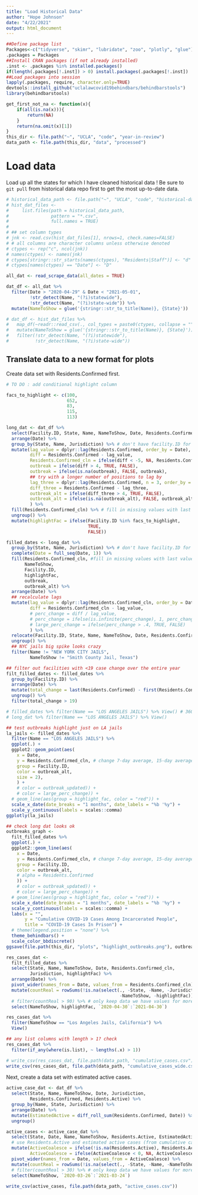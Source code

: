 ```yaml
---
title: "Load Historical Data"
author: "Hope Johnson"
date: "4/22/2021"
output: html_document
---
```


```r
##Define package list
Packages<-c("tidyverse", "skimr", "lubridate", "zoo", "plotly", "glue")
.packages = Packages
##Install CRAN packages (if not already installed)
.inst <- .packages %in% installed.packages()
if(length(.packages[!.inst]) > 0) install.packages(.packages[!.inst])
##Load packages into session 
lapply(.packages, require, character.only=TRUE)
devtools::install_github("uclalawcovid19behindbars/behindbarstools")
library(behindbarstools)

get_first_not_na <- function(x){
    if(all(is.na(x))){
        return(NA)
    }
    return(na.omit(x)[1])
}
this_dir <- file.path("~", "UCLA", "code", "year-in-review")
data_path <- file.path(this_dir, "data", "processed")
```

# Load data

Load up all the states for which I have cleaned historical data ! Be sure to `git pull` from historical data repo first to get the most up-to-date data. 

```r
# historical_data_path <- file.path("~", "UCLA", "code", "historical-data", "data")
# hist_dat_files <-
#     list.files(path = historical_data_path, 
#                pattern = "*.csv",
#                full.names = TRUE) 
# 
# ## set column types 
# jnk <- read.csv(hist_dat_files[1], nrows=1, check.names=FALSE)
# # all columns are character columns unless otherwise denoted
# ctypes <- rep("c", ncol(jnk))
# names(ctypes) <- names(jnk)
# ctypes[stringr::str_starts(names(ctypes), "Residents|Staff")] <- "d"
# ctypes[names(ctypes) == "Date"] <- "D"

all_dat <- read_scrape_data(all_dates = TRUE)

dat_df <- all_dat %>% 
  filter(Date > "2020-04-29" & Date < "2021-05-01",
         !str_detect(Name, "(?i)statewide"),
         !str_detect(Name, "(?i)state-wide")) %>%
  mutate(NameToShow = glue('{stringr::str_to_title(Name)}, {State}'))

# dat_df <- hist_dat_files %>% 
#   map_df(~readr::read_csv(., col_types = paste0(ctypes, collapse = ""))) %>%
#   mutate(NameToShow = glue('{stringr::str_to_title(Name)}, {State}')) %>%
#   filter(!str_detect(Name, "(?i)statewide"),
#          !str_detect(Name, "(?i)state-wide")) 
```

## Translate data to a new format for plots

Create data set with Residents.Confirmed first. 

```r
# TO DO : add conditional highlight column

facs_to_highlight <- c(100, 
                       652, 
                       83,
                       115,
                       113)

long_dat <- dat_df %>%
  select(Facility.ID, State, Name, NameToShow, Date, Residents.Confirmed, Jurisdiction) %>%
  arrange(Date) %>%
  group_by(State, Name, Jurisdiction) %>% # don't have facility.ID for 100%
  mutate(lag_value = dplyr::lag(Residents.Confirmed, order_by = Date),
         diff = Residents.Confirmed - lag_value,
         Residents.Confirmed_cln = ifelse(diff < -5, NA, Residents.Confirmed), # drops in cumulative cases >5 become NA
         outbreak = ifelse(diff > 4, TRUE, FALSE),
         outbreak = ifelse(is.na(outbreak), FALSE, outbreak),
         ## try with a longer number of positions to lag by
         lag_three = dplyr::lag(Residents.Confirmed, n = 3, order_by = Date),
         diff_three = Residents.Confirmed - lag_three,
         outbreak_alt = ifelse(diff_three > 4, TRUE, FALSE),
         outbreak_alt = ifelse(is.na(outbreak_alt), FALSE, outbreak_alt),
         ) %>% 
  fill(Residents.Confirmed_cln) %>% # fill in missing values with last value (above)
  ungroup() %>%
  mutate(highlightFac = ifelse(Facility.ID %in% facs_to_highlight,
                               TRUE,
                               FALSE))

filled_dates <- long_dat %>% 
  group_by(State, Name, Jurisdiction) %>% # don't have facility.ID for 100%
  complete(Date = full_seq(Date, 1)) %>%
  fill(Residents.Confirmed_cln, #fill in missing values with last value (above)
       NameToShow,
       Facility.ID,
       highlightFac,
       outbreak,
       outbreak_alt) %>% 
  arrange(Date) %>%
  ## recalculate lags
  mutate(lag_value = dplyr::lag(Residents.Confirmed_cln, order_by = Date),
         diff = Residents.Confirmed_cln - lag_value,
         # perc_change = diff / lag_value,
         # perc_change = ifelse(is.infinite(perc_change), 1, perc_change),
         # large_perc_change = ifelse(perc_change > .4, TRUE, FALSE)
         ) %>%
  relocate(Facility.ID, State, Name, NameToShow, Date, Residents.Confirmed, Residents.Confirmed_cln) %>%
  ungroup() %>% 
  ## NYC jails big spike looks crazy
  filter(Name != "NEW YORK CITY JAILS",
         NameToShow != "Smith County Jail, Texas")

## filter out facilities with <19 case change over the entire year
filt_filled_dates <- filled_dates %>%
  group_by(Facility.ID) %>%
  arrange(Date) %>%
  mutate(total_change = last(Residents.Confirmed) - first(Residents.Confirmed)) %>%
  ungroup() %>%
  filter(total_change > 19)

# filled_dates %>% filter(Name == "LOS ANGELES JAILS") %>% View() # 360 obs
# long_dat %>% filter(Name == "LOS ANGELES JAILS") %>% View()

## test outbreaks highlight just on LA jails
la_jails <- filled_dates %>%
  filter(Name == "LOS ANGELES JAILS") %>%
  ggplot(.) +
  ggplot2::geom_point(aes(
    x = Date,
    y = Residents.Confirmed_cln, # change 7-day average, 15-day average, etc here
    group = Facility.ID,
    color = outbreak_alt,
    size = 2),
    ) +
    # color = outbreak_updated)) +
    # color = large_perc_change)) +
  # geom_line(aes(group = highlight_fac, color = "red")) +
  scale_x_date(date_breaks = "1 months", date_labels = "%b '%y") +
  scale_y_continuous(labels = scales::comma) 
ggplotly(la_jails)

## check long dat looks ok
outbreaks_graph <- 
  filt_filled_dates %>%
  ggplot(.) +
  ggplot2::geom_line(aes(
    x = Date,
    y = Residents.Confirmed_cln, # change 7-day average, 15-day average, etc here
    group = Facility.ID,
    color = outbreak_alt,
    # alpha = Residents.Confirmed
    )) +
    # color = outbreak_updated)) +
    # color = large_perc_change)) +
  # geom_line(aes(group = highlight_fac, color = "red")) +
  scale_x_date(date_breaks = "1 months", date_labels = "%b '%y") +
  scale_y_continuous(labels = scales::comma) +
  labs(x = "",
       y = "Cumulative COVID-19 Cases Among Incarcerated People",
       title = "COVID-19 Cases In Prison") +
  # theme(legend.position = "none") %>%
  theme_behindbars() + 
  scale_color_bbdiscrete()
ggsave(file.path(this_dir, "plots", "highlight_outbreaks.png"), outbreaks_graph, width = 18, height = 10)

res_cases_dat <- 
  filt_filled_dates %>%
  select(State, Name, NameToShow, Date, Residents.Confirmed_cln, 
         Jurisdiction, highlightFac) %>%
  arrange(Date) %>%
  pivot_wider(names_from = Date, values_from = Residents.Confirmed_cln) %>%
  mutate(countReal = rowSums(!is.na(select(., -State, -Name, -Jurisdiction, 
                                           -NameToShow, -highlightFac)))) %>%
  # filter(countReal > 90) %>% # only keep data we have values for more than 3 months
  select(NameToShow, highlightFac, `2020-04-30`:`2021-04-30`) 

res_cases_dat %>% 
  filter(NameToShow == "Los Angeles Jails, California") %>% 
  View()

## any list columns with length > 1? check 
res_cases_dat %>% 
  filter(if_any(where(is.list), ~ lengths(.x) > 1))

# write_csv(res_cases_dat, file.path(data_path, "cumulative_cases.csv"))
write_csv(res_cases_dat, file.path(data_path, "cumulative_cases_wide.csv"))
```

Next, create a data set with estimated active cases.

```r
active_case_dat <- dat_df %>%
  select(State, Name, NameToShow, Date, Jurisdiction, 
         Residents.Confirmed, Residents.Active) %>%
  group_by(Name, State, Jurisdiction) %>%
  arrange(Date) %>%
  mutate(EstimatedActive = diff_roll_sum(Residents.Confirmed, Date)) %>%
  ungroup()

active_cases <- active_case_dat %>% 
  select(State, Date, Name, NameToShow, Residents.Active, EstimatedActive) %>%
  # use Residents.Active and estimated active cases (from cumulative cases) to get our best active case count
  mutate(ActiveCoalesce = ifelse(!is.na(Residents.Active), Residents.Active, EstimatedActive),
         ActiveCoalesce = ifelse(ActiveCoalesce < 0, NA, ActiveCoalesce)) %>%
  pivot_wider(names_from = Date, values_from = ActiveCoalesce) %>%
  mutate(countReal = rowSums(!is.na(select(., -State, -Name, -NameToShow, -Residents.Active, -EstimatedActive)))) %>%
  # filter(countReal > 30) %>% # only keep data we have values for more than 1 month
  select(NameToShow, `2020-03-26`:`2021-03-24`)
  
write_csv(active_cases, file.path(data_path, "active_cases.csv"))
```
